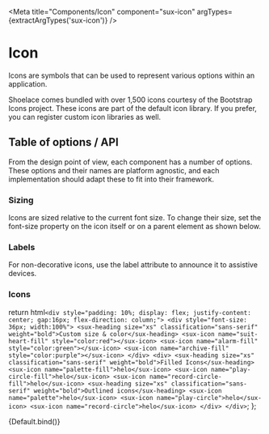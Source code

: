 
<Meta title="Components/Icon" component="sux-icon" argTypes={extractArgTypes('sux-icon')} />

# Icon

Icons are symbols that can be used to represent various options within an application.

Shoelace comes bundled with over 1,500 icons courtesy of the Bootstrap Icons project. These icons are part of the default icon library. If you prefer, you can register custom icon libraries as well.

## Table of options / API

From the design point of view, each component has a number of options. These options and their names are platform agnostic, and each implementation should adapt these to fit into their framework.

<ArgsTable of="sux-icon" />

### Sizing

Icons are sized relative to the current font size. To change their size, set the font-size property on the icon itself or on a parent element as shown below.

### Labels

For non-decorative icons, use the label attribute to announce it to assistive devices.

### Icons

  return html`
    <div style="padding: 10%; display: flex; justify-content: center; gap:16px; flex-direction: column;">
      <div style="font-size: 36px; width:100%">
      <sux-heading size="xs" classification="sans-serif" weight="bold">Custom size & color</sux-heading>
      <sux-icon name="suit-heart-fill" style="color:red"></sux-icon>
      <sux-icon name="alarm-fill" style="color:green"></sux-icon>
      <sux-icon name="archive-fill" style="color:purple"></sux-icon>
      </div>
      <div>
      <sux-heading size="xs" classification="sans-serif" weight="bold">Filled Icons</sux-heading>
      <sux-icon name="palette-fill">helo</sux-icon>
      <sux-icon name="play-circle-fill">helo</sux-icon>
      <sux-icon name="record-circle-fill">helo</sux-icon>
      <sux-heading size="xs" classification="sans-serif" weight="bold">Outlined icons</sux-heading>
      <sux-icon name="palette">helo</sux-icon>
      <sux-icon name="play-circle">helo</sux-icon>
      <sux-icon name="record-circle">helo</sux-icon>
      </div>
    </div>
  `;
};

<Canvas>
  <Story name="Playground">{Default.bind()}</Story>
</Canvas>
